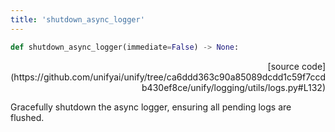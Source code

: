 ```yaml
---
title: 'shutdown_async_logger'
---
```


```python
def shutdown_async_logger(immediate=False) -> None:
```

<p align="right">[source code](https://github.com/unifyai/unify/tree/ca6ddd363c90a85089dcdd1c59f7ccdb430ef8ce/unify/logging/utils/logs.py#L132)</p>

Gracefully shutdown the async logger, ensuring all pending logs are flushed.
